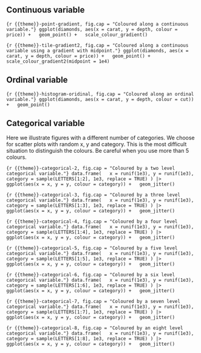 ## Continuous variable

```{r {{theme}}-point-gradient, fig.cap = "Coloured along a continuous variable."}
ggplot(diamonds, aes(x = carat, y = depth, colour = price)) +
  geom_point() +
  scale_colour_gradient()
```

\FloatBarrier

```{r {{theme}}-tile-gradient2, fig.cap = "Coloured along a continuous variable using a gradient with midpoint."}
ggplot(diamonds, aes(x = carat, y = depth, colour = price)) +
  geom_point() +
  scale_colour_gradient2(midpoint = 1e4)
```

\FloatBarrier

## Ordinal variable

```{r {{theme}}-histogram-oridinal, fig.cap = "Coloured along an ordinal variable."}
ggplot(diamonds, aes(x = carat, y = depth, colour = cut)) +
  geom_point()
```

\FloatBarrier

## Categorical variable

Here we illustrate figures with a different number of categories.
We choose for scatter plots with random x, y and category.
This is the most difficult situation to distinguish the colours.
Be careful when you use more than 5 colours.

```{r {{theme}}-categorical-2, fig.cap = "Coloured by a two level categorical variable."}
data.frame(
  x = runif(1e3), y = runif(1e3),
  category = sample(LETTERS[1:2], 1e3, replace = TRUE)
) |>
  ggplot(aes(x = x, y = y, colour = category)) +
  geom_jitter()
```

\FloatBarrier

```{r {{theme}}-categorical-3, fig.cap = "Coloured by a three level categorical variable."}
data.frame(
  x = runif(1e3), y = runif(1e3),
  category = sample(LETTERS[1:3], 1e3, replace = TRUE)
) |>
  ggplot(aes(x = x, y = y, colour = category)) +
  geom_jitter()
```

\FloatBarrier

```{r {{theme}}-categorical-4, fig.cap = "Coloured by a four level categorical variable."}
data.frame(
  x = runif(1e3), y = runif(1e3),
  category = sample(LETTERS[1:4], 1e3, replace = TRUE)
) |>
  ggplot(aes(x = x, y = y, colour = category)) +
  geom_jitter()
```

\FloatBarrier

```{r {{theme}}-categorical-5, fig.cap = "Coloured by a five level categorical variable."}
data.frame(
  x = runif(1e3), y = runif(1e3),
  category = sample(LETTERS[1:5], 1e3, replace = TRUE)
) |>
  ggplot(aes(x = x, y = y, colour = category)) +
  geom_jitter()
```

\FloatBarrier

```{r {{theme}}-categorical-6, fig.cap = "Coloured by a six level categorical variable."}
data.frame(
  x = runif(1e3), y = runif(1e3),
  category = sample(LETTERS[1:6], 1e3, replace = TRUE)
) |>
  ggplot(aes(x = x, y = y, colour = category)) +
  geom_jitter()
```

\FloatBarrier

```{r {{theme}}-categorical-7, fig.cap = "Coloured by a seven level categorical variable."}
data.frame(
  x = runif(1e3), y = runif(1e3),
  category = sample(LETTERS[1:7], 1e3, replace = TRUE)
) |>
  ggplot(aes(x = x, y = y, colour = category)) +
  geom_jitter()
```

\FloatBarrier

```{r {{theme}}-categorical-8, fig.cap = "Coloured by an eight level categorical variable."}
data.frame(
  x = runif(1e3), y = runif(1e3),
  category = sample(LETTERS[1:8], 1e3, replace = TRUE)
) |>
  ggplot(aes(x = x, y = y, colour = category)) +
  geom_jitter()
```

\FloatBarrier
